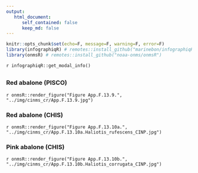 ```yaml
---
output:
   html_document:
      self_contained: false
      keep_md: false
---
```



```r
knitr::opts_chunk$set(echo=F, message=F, warning=F, error=F)
library(infographiqR) # remotes::install_github("marinebon/infographiqR") 
library(onmsR) # remotes::install_github("noaa-onms/onmsR")
```

`r infographiqR::get_modal_info()`

## {.tabset}

### Red abalone (PISCO)

`r onmsR::render_figure("Figure App.F.13.9.", "../img/cinms_cr/App.F.13.9.jpg")`

### Red abalone (CHIS)

`r onmsR::render_figure("Figure App.F.13.10a.", "../img/cinms_cr/App.F.13.10a.Haliotis_rufescens_CINP.jpg")`

### Pink abalone (CHIS)

`r onmsR::render_figure("Figure App.F.13.10b.", "../img/cinms_cr/App.F.13.10b.Haliotis_corrugata_CINP.jpg")`
